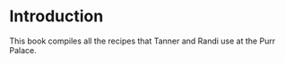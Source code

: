 # Introduction {.unnumbered}

This book compiles all the recipes that Tanner and Randi use at the Purr Palace. 
